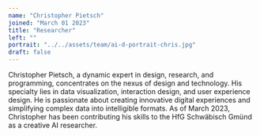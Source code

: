 ```yaml
---
name: "Christopher Pietsch"
joined: "March 01 2023"
title: "Researcher"
left: ""
portrait: "../../assets/team/ai-d-portrait-chris.jpg"
draft: false
---
```


Christopher Pietsch, a dynamic expert in design, research, and programming, concentrates on the nexus of design and technology. His specialty lies in data visualization, interaction design, and user experience design. He is passionate about creating innovative digital experiences and simplifying complex data into intelligible formats. As of March 2023, Christopher has been contributing his skills to the HfG Schwäbisch Gmünd as a creative AI researcher.
